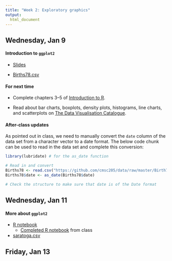 ```yaml
---
title: "Week 2: Exploratory graphics"
output:
  html_document
---
```


## Wednesday, Jan 9

#### Introduction to `ggplot2`

* [Slides](http://htmlpreview.github.io/?https://github.com/cmsc205/notes/blob/master/day02/ggplot-notes.html)

* [Births78.csv](https://github.com/cmsc205/data/raw/master/Birth78.csv)


#### For next time

* Complete chapters 3--5 of [Introduction to R](https://www.datacamp.com/courses/free-introduction-to-r).

* Read about bar charts, boxplots, density plots, histograms, line charts, and scatterplots on [The Data Visualisation Catalogue](http://www.datavizcatalogue.com/).

#### After-class updates

As pointed out in class, we need to manually convert the `date` column of the data set from a character vector to a date format. The below code chunk can be used to read in the data set and complete this conversion:

```r
library(lubridate) # for the as_date function

# Read in and convert
Births78 <- read.csv("https://github.com/cmsc205/data/raw/master/Birth78.csv")
Births78$date <- as_date(Births78$date)

# Check the structure to make sure that date is of the Date format
```


## Wednesday, Jan 11

#### More about `ggplot2`

* [R notebook](https://github.com/cmsc205/notes/raw/master/day03/ggplot2-continued.Rmd) 
    - [Completed R notebook](https://github.com/cmsc205/notes/raw/master/day03/ggplot2-continued-sol.Rmd) from class

* [saratoga.csv](https://github.com/cmsc205/data/raw/master/saratoga.csv)


## Friday, Jan 13


